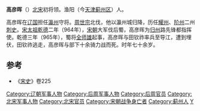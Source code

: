 '''高彦晖'''（{{bd|？||965年|catIdx=G}}）[[北宋|北宋]]初将领。渔阳（今[[天津|天津]][[蓟州区|蓟州区]]）人。

高彦晖在[[辽国|辽国]]担任[[瀛州|瀛州]]守将。[[周世宗|周世宗]]北伐，他以瀛州城归降，历任[[耀州|耀州]]、[[阶州|阶州]]二州[[刺史|刺史]]。[[宋太祖|宋太祖]][[乾德_(北宋)|乾德]]二年（964年），[[宋朝|宋朝]]大军伐后蜀，高彦晖为[[归州|归州]]路先锋都指挥使。乾德三年（965年），蜀将[[全师雄|全师雄]]起事，高彦晖与田钦祚率兵至导江，遭到埋伏，田钦祚逃走，高彦晖与部下十余骑力战而死。时年七十余岁。

==参考==
*《[[宋史|宋史]]》卷225

{{DEFAULTSORT:G}}
[[Category:辽朝军事人物|Category:辽朝军事人物]]
[[Category:后周军事人物|Category:后周军事人物]]
[[Category:后周官员|Category:后周官员]]
[[Category:北宋军事人物|Category:北宋军事人物]]
[[Category:北宋官员|Category:北宋官员]]
[[Category:宋朝战争身亡者|Category:宋朝战争身亡者]]
[[Category:蓟州人|Category:蓟州人]]
[[Category:高姓|Y]]
